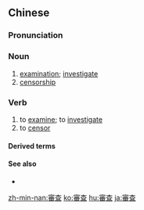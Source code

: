 {{also|審査|审查}}

==Chinese==
{{zh-forms|s=审查}}

===Pronunciation===
{{zh-pron
|m=shěnchá
|c=sam2 caa4
|h=pfs=sṳ́m-chhà
|mn=qz,tw,xm:sím-cha/zz:sím-chee
|cat=n,v
}}

===Noun===
{{zh-noun}}

# [[examination]]; [[investigate]]
# [[censorship]]

===Verb===
{{zh-verb}}

# to [[examine]]; to [[investigate]]
# to [[censor]]

====Derived terms====
{{zh-der|自我審查}}

====See also====
* {{zh-l|復審}}

{{zh-cat|Intermediate}}

[[zh-min-nan:審查]]
[[ko:審查]]
[[hu:審查]]
[[ja:審查]]